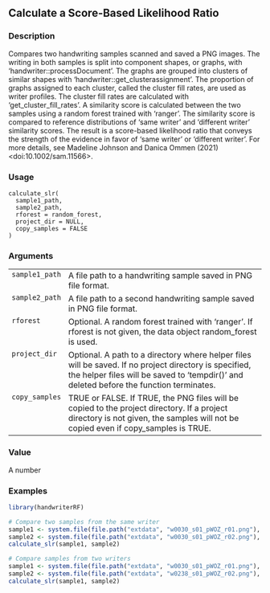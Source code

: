 ## Calculate a Score-Based Likelihood Ratio {.unnumbered}


### Description

Compares two handwriting samples scanned and saved a PNG images. The writing
in both samples is split into component shapes, or graphs, with
'handwriter::processDocument'. The graphs are grouped into clusters of
similar shapes with 'handwriter::get_clusterassignment'. The proportion of
graphs assigned to each cluster, called the cluster fill rates, are used as
writer profiles. The cluster fill rates are calculated with
'get_cluster_fill_rates'. A similarity score is calculated between the two
samples using a random forest trained with 'ranger'. The similarity score is
compared to reference distributions of 'same writer' and 'different writer'
similarity scores. The result is a score-based likelihood ratio that conveys
the strength of the evidence in favor of 'same writer' or 'different writer'.
For more details, see Madeline Johnson and Danica Ommen (2021) &lt;doi:10.1002/sam.11566&gt;.



### Usage

<pre><code class='language-R'>calculate_slr(
  sample1_path,
  sample2_path,
  rforest = random_forest,
  project_dir = NULL,
  copy_samples = FALSE
)
</code></pre>


### Arguments

<table>
<tr><td style = "white-space: nowrap; font-family: monospace; vertical-align: top"><code id="sample1_path">sample1_path</code></td>
<td>
A file path to a handwriting sample saved in PNG file
format.
</td></tr>
<tr><td style = "white-space: nowrap; font-family: monospace; vertical-align: top"><code id="sample2_path">sample2_path</code></td>
<td>
A file path to a second handwriting sample saved in PNG
file format.
</td></tr>
<tr><td style = "white-space: nowrap; font-family: monospace; vertical-align: top"><code id="rforest">rforest</code></td>
<td>
Optional. A random forest trained with 'ranger'. If rforest is
not given, the data object random_forest is used.
</td></tr>
<tr><td style = "white-space: nowrap; font-family: monospace; vertical-align: top"><code id="project_dir">project_dir</code></td>
<td>
Optional. A path to a directory where helper files will be
saved. If no project directory is specified, the helper files will be saved
to 'tempdir()' and deleted before the function terminates.
</td></tr>
<tr><td style = "white-space: nowrap; font-family: monospace; vertical-align: top"><code id="copy_samples">copy_samples</code></td>
<td>
TRUE or FALSE. If TRUE, the PNG files will be copied to
the project directory. If a project directory is not given, the samples
will not be copied even if copy_samples is TRUE.
</td></tr>
</table>


### Value

A number



### Examples
```r
library(handwriterRF)

# Compare two samples from the same writer
sample1 <- system.file(file.path("extdata", "w0030_s01_pWOZ_r01.png"), package = "handwriterRF")
sample2 <- system.file(file.path("extdata", "w0030_s01_pWOZ_r02.png"), package = "handwriterRF")
calculate_slr(sample1, sample2)

# Compare samples from two writers
sample1 <- system.file(file.path("extdata", "w0030_s01_pWOZ_r01.png"), package = "handwriterRF")
sample2 <- system.file(file.path("extdata", "w0238_s01_pWOZ_r02.png"), package = "handwriterRF")
calculate_slr(sample1, sample2)




```
